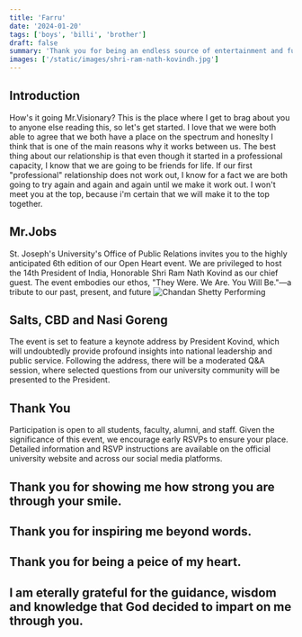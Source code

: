 ```yaml
---
title: 'Farru'
date: '2024-01-20'
tags: ['boys', 'billi', 'brother']
draft: false
summary: 'Thank you for being an endless source of entertainment and fun'
images: ['/static/images/shri-ram-nath-kovindh.jpg']
---
```


## Introduction

How's it going Mr.Visionary? This is the place where I get to brag about you to anyone else reading this, so let's get started. I love that we were both able to agree that we both have a place on the spectrum and honeslty I think that is one of the main reasons why it works between us.
The best thing about our relationship is that even though it started in a professional capacity, I know that we are going to be friends for life. If our first "professional" relationship does not work out, I know for a fact we are both going to try again and again and again until we make it work
out. I won't meet you at the top, because i'm certain that we will make it to the top together.

## Mr.Jobs

St. Joseph's University's Office of Public Relations invites you to the highly anticipated 6th edition of our Open Heart event. We are privileged to host the 14th President of India, Honorable Shri Ram Nath Kovind as our chief guest. The event embodies our ethos, "They Were. We Are. You Will Be."—a tribute to our past, present, and future
![Chandan Shetty Performing](/static/images/shri-ram-nath-kovindh.jpg)

## Salts, CBD and Nasi Goreng

The event is set to feature a keynote address by President Kovind, which will undoubtedly provide profound insights into national leadership and public service. Following the address, there will be a moderated Q&A session, where selected questions from our university community will be presented to the President.

## Thank You

Participation is open to all students, faculty, alumni, and staff. Given the significance of this event, we encourage early RSVPs to ensure your place. Detailed information and RSVP instructions are available on the official university website and across our social media platforms.

## Thank you for showing me how strong you are through your smile.

## Thank you for inspiring me beyond words.

## Thank you for being a peice of my heart.

## I am eterally grateful for the guidance, wisdom and knowledge that God decided to impart on me through you.
